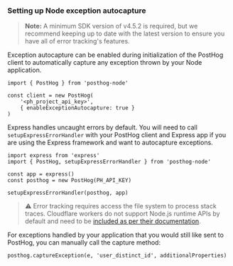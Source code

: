 ### Setting up Node exception autocapture

> **Note:** A minimum SDK version of v4.5.2 is required, but we recommend keeping up to date with the latest version to ensure you have all of error tracking's features.

Exception autocapture can be enabled during initialization of the PostHog client to automatically capture any exception thrown by your Node application.

```node
import { PostHog } from 'posthog-node'

const client = new PostHog(
    '<ph_project_api_key>',
    { enableExceptionAutocapture: true }
)

```

Express handles uncaught errors by default. You will need to call `setupExpressErrorHandler` with your PostHog client and Express app if you are using the Express framework and want to autocapture exceptions.

```node file=server.ts
import express from 'express'
import { PostHog, setupExpressErrorHandler } from 'posthog-node'

const app = express()
const posthog = new PostHog(PH_API_KEY)

setupExpressErrorHandler(posthog, app)
```

> ⚠️ Error tracking requires access the file system to process stack traces. Cloudflare workers do not support Node.js runtime APIs by default and need to be [included as per their documentation](https://developers.cloudflare.com/workers/runtime-apis/nodejs/#nodejs-compatibility).

For exceptions handled by your application that you would still like sent to PostHog, you can manually call the capture method:

```node
posthog.captureException(e, 'user_distinct_id', additionalProperties)
```
